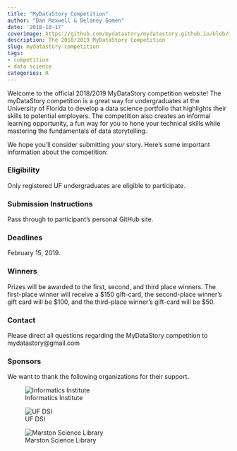 ---
title: "MyDataStory Competition"
author: "Dan Maxwell & Delaney Gomen"
date: '2018-10-17'
coverimage: https://github.com/mydatastory/mydatastory.github.io/blob/master/img/post_background_blue.png
description: The 2018/2019 MyDataStory Competition
slug: mydatastory-competition
tags:
- competition
- data science
categories: R
---

Welcome to the official 2018/2019 MyDataStory competition website!  The myDataStory competition is a great way for undergraduates at the University of Florida to develop a data science portfolio that highlights their skills to potential employers. The competition also creates an informal learning opportunity, a fun way for you to hone your technical skills while mastering the fundamentals of data storytelling.  

We hope you'll consider submitting *your* story.  Here's some important information about the competition: 

### **Eligibility**
Only registered UF undergraduates are eligible to participate.

### **Submission Instructions**
Pass through to participant's personal GitHub site.

### **Deadlines**
February 15, 2019.

### **Winners**
Prizes will be awarded to the first, second, and third place winners.  The first-place winner will receive a $150 gift-card, the second-place winner's gift card will be $100, and the third-place winner's gift-card will be $50.  

### **Contact**
Please direct all questions regarding the MyDataStory competition to mydatastory@gmail.com

### **Sponsors**
We want to thank the following organizations for their support.

![Informatics Institute](../fig/ghog_day.jpg)

![UF DSI](../fig/ghog_day.jpg)

![Marston Science Library](../fig/ghog_day.jpg)


